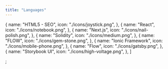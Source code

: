 ```yaml
---
title: "Languages"
---
```


  {
    name: "HTML5 - SEO",
    icon: "./icons/joystick.png",
  },
  {
    name: "React",
    icon: "./icons/notebook.png",
  },
  {
    name: "Next.js",
    icon: "./icons/nail-polish.png",
  },
  {
    name: "Solidity",
    icon: "./icons/medium.png",
  },
  {
    name: "FLOW",
    icon: "./icons/gem-stone.png",
  },
  {
    name: "Ionic Framework",
    icon: "./icons/mobile-phone.png",
  },
  {
    name: "Flow",
    icon: "./icons/gatsby.png",
  },
  {
    name: "Storybook UI",
    icon: "./icons/high-voltage.png",
  },
]

;
